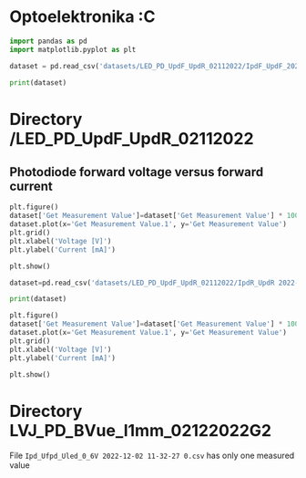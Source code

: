 # Optoelektronika :C

```python

import pandas as pd
import matplotlib.pyplot as plt

dataset = pd.read_csv('datasets/LED_PD_UpdF_UpdR_02112022/IpdF_UpdF_2022-12-02_16-24-39_0.csv', sep=',', skiprows=3)

print(dataset)

```

# Directory /LED_PD_UpdF_UpdR_02112022

## Photodiode forward voltage versus forward current

```python
plt.figure()
dataset['Get Measurement Value']=dataset['Get Measurement Value'] * 1000 # to convert to mA
dataset.plot(x='Get Measurement Value.1', y='Get Measurement Value')
plt.grid()
plt.xlabel('Voltage [V]')
plt.ylabel('Current [mA]')

plt.show()
```

```python
dataset=pd.read_csv('datasets/LED_PD_UpdF_UpdR_02112022/IpdR_UpdR 2022-12-02 15-57-44 0.csv', sep=',', skiprows=3)

print(dataset)
```
```python
plt.figure()
dataset['Get Measurement Value']=dataset['Get Measurement Value'] * 1000 # to convert to mA
dataset.plot(x='Get Measurement Value.1', y='Get Measurement Value')
plt.grid()
plt.xlabel('Voltage [V]')
plt.ylabel('Current [mA]')

plt.show()
```
# Directory LVJ_PD_BVue_l1mm_02122022G2

File ``Ipd_Ufpd_Uled_0_6V 2022-12-02 11-32-27 0.csv`` has only one measured value

